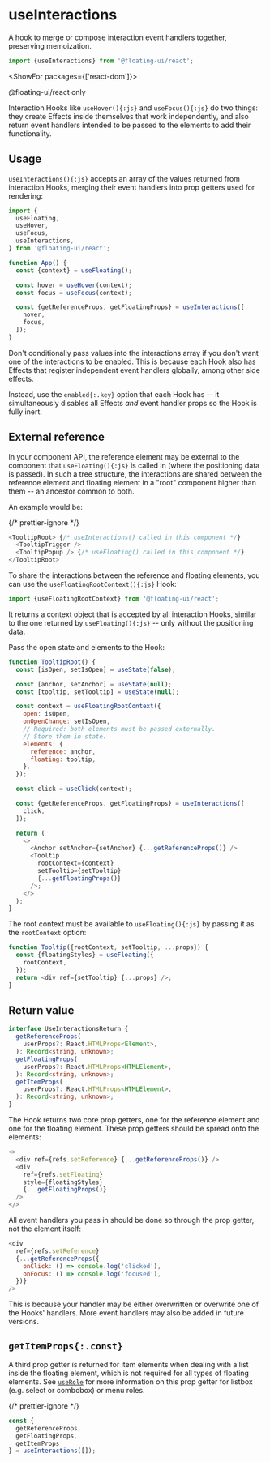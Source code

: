<PageCard>

# useInteractions

A hook to merge or compose interaction event handlers together,
preserving memoization.

```js
import {useInteractions} from '@floating-ui/react';
```

<ShowFor packages={['react-dom']}>

<PackageLimited>@floating-ui/react only</PackageLimited>

</ShowFor>

</PageCard>

Interaction Hooks like `useHover(){:js}` and `useFocus(){:js}` do
two things: they create Effects inside themselves that work
independently, and also return event handlers intended to be
passed to the elements to add their functionality.

## Usage

`useInteractions(){:js}` accepts an array of the values returned
from interaction Hooks, merging their event handlers into prop
getters used for rendering:

```js /hover/ /focus/
import {
  useFloating,
  useHover,
  useFocus,
  useInteractions,
} from '@floating-ui/react';

function App() {
  const {context} = useFloating();

  const hover = useHover(context);
  const focus = useFocus(context);

  const {getReferenceProps, getFloatingProps} = useInteractions([
    hover,
    focus,
  ]);
}
```

<Notice title="Conditional interactions">
  
Don't conditionally pass values into the interactions array if you don't want 
one of the interactions to be enabled. This is because each Hook also has 
Effects that register independent event handlers globally, among other side 
effects.

Instead, use the `enabled{:.key}` option that each Hook has -- it
simultaneously disables all Effects _and_ event handler props so
the Hook is fully inert.

</Notice>

## External reference

In your component API, the reference element may be external to
the component that `useFloating(){:js}` is called in (where the
positioning data is passed). In such a tree structure, the
interactions are shared between the reference element and
floating element in a "root" component higher than them -- an
ancestor common to both.

An example would be:

{/* prettier-ignore */}
```js
<TooltipRoot> {/* useInteractions() called in this component */}
  <TooltipTrigger />
  <TooltipPopup /> {/* useFloating() called in this component */}
</TooltipRoot>
```

To share the interactions between the reference and floating
elements, you can use the `useFloatingRootContext(){:js}` Hook:

```js
import {useFloatingRootContext} from '@floating-ui/react';
```

It returns a <WordHighlight id="a">context object</WordHighlight>
that is accepted by all interaction Hooks, similar to the one
returned by `useFloating(){:js}` -- only without the positioning
data.

Pass the open state and elements to the Hook:

```js {8-15,28} /context/#a
function TooltipRoot() {
  const [isOpen, setIsOpen] = useState(false);

  const [anchor, setAnchor] = useState(null);
  const [tooltip, setTooltip] = useState(null);

  const context = useFloatingRootContext({
    open: isOpen,
    onOpenChange: setIsOpen,
    // Required: both elements must be passed externally.
    // Store them in state.
    elements: {
      reference: anchor,
      floating: tooltip,
    },
  });

  const click = useClick(context);

  const {getReferenceProps, getFloatingProps} = useInteractions([
    click,
  ]);

  return (
    <>
      <Anchor setAnchor={setAnchor} {...getReferenceProps()} />
      <Tooltip
        rootContext={context}
        setTooltip={setTooltip}
        {...getFloatingProps()}
      />;
    </>
  );
}
```

The root context must be available to `useFloating(){:js}` by
passing it as the `rootContext` option:

```js {3}
function Tooltip({rootContext, setTooltip, ...props}) {
  const {floatingStyles} = useFloating({
    rootContext,
  });
  return <div ref={setTooltip} {...props} />;
}
```

## Return value

```ts
interface UseInteractionsReturn {
  getReferenceProps(
    userProps?: React.HTMLProps<Element>,
  ): Record<string, unknown>;
  getFloatingProps(
    userProps?: React.HTMLProps<HTMLElement>,
  ): Record<string, unknown>;
  getItemProps(
    userProps?: React.HTMLProps<HTMLElement>,
  ): Record<string, unknown>;
}
```

The Hook returns two core prop getters, one for the reference
element and one for the floating element. These prop getters
should be spread onto the elements:

```js
<>
  <div ref={refs.setReference} {...getReferenceProps()} />
  <div
    ref={refs.setFloating}
    style={floatingStyles}
    {...getFloatingProps()}
  />
</>
```

All event handlers you pass in should be done so through the prop
getter, not the element itself:

```js
<div
  ref={refs.setReference}
  {...getReferenceProps({
    onClick: () => console.log('clicked'),
    onFocus: () => console.log('focused'),
  })}
/>
```

This is because your handler may be either overwritten or
overwrite one of the Hooks' handlers. More event handlers may
also be added in future versions.

## `getItemProps{:.const}`

A third prop getter is returned for item elements when dealing
with a list inside the floating element, which is not required
for all types of floating elements. See
[`useRole`](/docs/useRole#role) for more information on this prop
getter for listbox (e.g. select or combobox) or menu roles.

{/* prettier-ignore */}
```js /getItemProps/
const {
  getReferenceProps, 
  getFloatingProps, 
  getItemProps
} = useInteractions([]);
```
